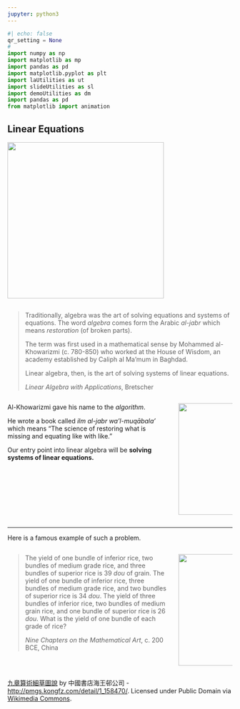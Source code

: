 ```yaml
---
jupyter: python3
---
```

```python
#| echo: false
qr_setting = None
#
import numpy as np
import matplotlib as mp
import pandas as pd
import matplotlib.pyplot as plt
import laUtilities as ut
import slideUtilities as sl
import demoUtilities as dm
import pandas as pd
from matplotlib import animation
```

## Linear Equations

::: {.content-visible when-profile="slides"}
![](images/nine-chapters-mathematical-art.jpg){width=350 fig-alt="A page from Nine Chapters on the Mathematical Art"}
:::

::: {.content-visible when-profile="slides"}
##
:::

> Traditionally, algebra was the art of solving equations and systems of equations.  The word _algebra_ comes form the Arabic _al-jabr_ which means _restoration_ (of broken parts).   
>
> The term was first used in a mathematical sense by Mohammed al-Khowarizmi (c. 780-850) who worked at the House of Wisdom, an academy established by Caliph al Ma'mum in Baghdad.   
>
> Linear algebra, then, is the art of solving systems of linear equations.
>
>_Linear Algebra with Applications_, Bretscher

:::::: {.fragment}
::::: {.columns}
:::: {.column width="75%"}
Al-Khowarizmi gave his name to the _algorithm_.  

He wrote a book called _ilm al-jabr wa'l-muqābala'_ which means "The science of restoring what is missing and equating like with like."

::: {.fragment}
Our entry point into linear algebra will be __solving systems of linear equations.__
:::
::::

:::: {.column width="25%"}
![](images/khwarizmi1.jpg){width=250 fig-alt="USSR stamp with image of Al-Khowarizmi"}
::::
:::::
::::::

::: {.content-visible when-profile="slides"}
---
:::

Here is a famous example of such a problem.

::::: {.columns}
:::: {.column width="75%"}
> The yield of one bundle of inferior rice, two bundles of medium grade rice, and three bundles of superior rice is 39 _dou_ of grain.  The yield of one bundle of inferior rice, three bundles of medium grade rice, and two bundles of superior rice is 34 _dou_.  The yield of three bundles of inferior rice, two bundles of medium grain rice, and one bundle of superior rice is 26 _dou_.  What is the yield of one bundle of each grade of rice?
>
>_Nine Chapters on the Mathematical Art_, c. 200 BCE, China
::::

:::: {.column width="25%"}
![](images/nine-chapters-mathematical-art.jpg){width=250 fig-alt="A page from Nine Chapters on the Mathematical Art"}
::::
:::::

:::: {.content-hidden when-profile="slides"}
::: {.column-margin}
<a href="http://commons.wikimedia.org/wiki/File:%E4%B9%9D%E7%AB%A0%E7%AE%97%E8%A1%93%E7%B4%B0%E8%8D%89%E5%9C%96%E8%AA%AA.jpg#/media/File:%E4%B9%9D%E7%AB%A0%E7%AE%97%E8%A1%93%E7%B4%B0%E8%8D%89%E5%9C%96%E8%AA%AA.jpg">九章算術細草圖說</a> by 中國書店海王邨公司 - <a rel="nofollow" class="external free" href="http://pmgs.kongfz.com/detail/1_158470/">http://pmgs.kongfz.com/detail/1_158470/</a>. Licensed under Public Domain via <a href="//commons.wikimedia.org/wiki/">Wikimedia Commons</a>.
:::
::::